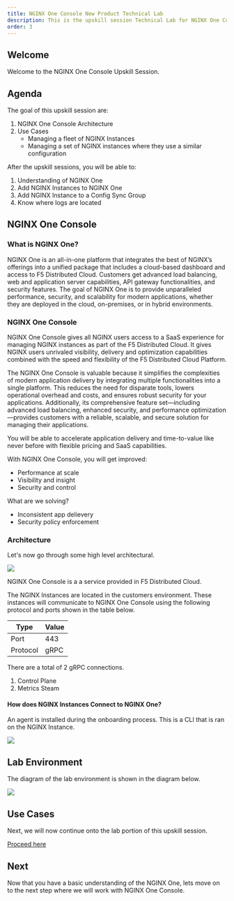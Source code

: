 ```yaml
---
title: NGINX One Console New Product Technical Lab
description: This is the upskill session Technical Lab for NGINX One Console
order: 3
---
```


## Welcome

Welcome to the NGINX One Console Upskill Session.

## Agenda

The goal of this upskill session are:

1. NGINX One Console Architecture
1. Use Cases
   - Managing a fleet of NGINX Instances
   - Managing a set of NGINX instances where they use a similar configuration

After the upskill sessions, you will be able to:

1. Understanding of NGINX One
1. Add NGINX Instances to NGINX One
1. Add NGINX Instance to a Config Sync Group
1. Know where logs are located

## NGINX One Console

### What is NGINX One?

NGINX One is an all-in-one platform that integrates the best of NGINX’s offerings into a unified package that includes a
cloud-based dashboard and access to F5 Distributed Cloud. Customers get advanced load balancing, web and application
server capabilities, API gateway functionalities, and security features. The goal of NGINX One is to provide
unparalleled performance, security, and scalability for modern applications, whether they are deployed in the cloud,
on-premises, or in hybrid environments.

### NGINX One Console

NGINX One Console gives all NGINX users access to a SaaS experience for managing NGINX instances as part of the F5
Distributed Cloud. It gives NGINX users unrivaled visibility, delivery and optimization capabilities combined with the
speed and flexibility of the F5 Distributed Cloud Platform.

The NGINX One Console is valuable because it simplifies the complexities of modern application delivery by integrating
multiple functionalities into a single platform. This reduces the need for disparate tools, lowers operational overhead
and costs, and ensures robust security for your applications. Additionally, its comprehensive feature set—including
advanced load balancing, enhanced security, and performance optimization—provides customers with a reliable, scalable,
and secure solution for managing their applications.

You will be able to accelerate application delivery and time-to-value like never before with flexible pricing and SaaS
capabilities.

With NGINX One Console, you will get improved:

- Performance at scale
- Visibility and insight
- Security and control

What are we solving?

- Inconsistent app delievery
- Security policy enforcement

### Architecture

Let's now go through some high level architectural.

![](media/upskill/presentation-1.png)

NGINX One Console is a a service provided in F5 Distributed Cloud.

The NGINX Instances are located in the customers environment. These instances will communicate to NGINX One Console
using the following protocol and ports shown in the table below.

| Type     | Value |
| -------- | ----- |
| Port     | 443   |
| Protocol | gRPC  |

There are a total of 2 gRPC connections.

1. Control Plane
1. Metrics Steam

#### How does NGINX Instances Connect to NGINX One?

An agent is installed during the onboarding process. This is a CLI that is ran on the NGINX Instance.

![](media/upskill/presentation-2.png)

## Lab Environment

The diagram of the lab environment is shown in the diagram below.

![](media/upskill/presentation-3.png)

## Use Cases

Next, we will now continue onto the lab portion of this upskill session.

[Proceed here](nginx-one-4.mdx)


## Next

Now that you have a basic understanding of the NGINX One, lets move on to the next step where we will work with NGINX
One Console.
